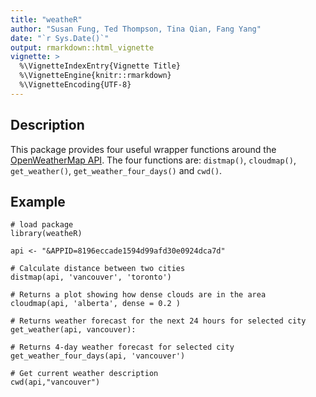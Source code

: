 ```yaml
---
title: "weatheR"
author: "Susan Fung, Ted Thompson, Tina Qian, Fang Yang"
date: "`r Sys.Date()`"
output: rmarkdown::html_vignette
vignette: >
  %\VignetteIndexEntry{Vignette Title}
  %\VignetteEngine{knitr::rmarkdown}
  %\VignetteEncoding{UTF-8}
---
```


## Description
This package provides four useful wrapper functions around the [OpenWeatherMap API](https://openweathermap.org/). The four functions are: `distmap()`, `cloudmap()`, `get_weather()`, `get_weather_four_days()` and `cwd()`.


## Example
```
# load package
library(weatheR)

api <- "&APPID=8196eccade1594d99afd30e0924dca7d"

# Calculate distance between two cities
distmap(api, 'vancouver', 'toronto')

# Returns a plot showing how dense clouds are in the area
cloudmap(api, 'alberta', dense = 0.2 )

# Returns weather forecast for the next 24 hours for selected city
get_weather(api, vancouver):

# Returns 4-day weather forecast for selected city
get_weather_four_days(api, 'vancouver')

# Get current weather description
cwd(api,"vancouver")
```
